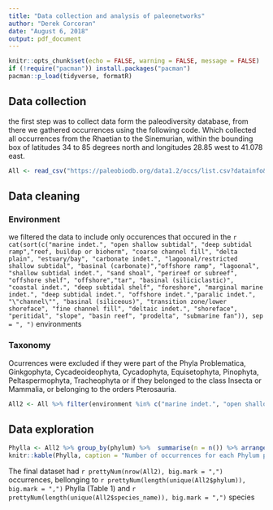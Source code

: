 ```yaml
---
title: "Data collection and analysis of paleonetworks"
author: "Derek Corcoran"
date: "August 6, 2018"
output: pdf_document
---
```


```r
knitr::opts_chunk$set(echo = FALSE, warning = FALSE, message = FALSE)
if (!require("pacman")) install.packages("pacman")
pacman::p_load(tidyverse, formatR)
```

## Data collection

the first step was to collect data form the paleodiversity database, from there we gathered occurrences using the following code. Which collected all occurrences from the Rhaetian to the Sinemurian, within the bounding box of latitudes 34 to 85 degrees north and longitudes 28.85 west to 41.078 east.

```r
All <- read_csv("https://paleobiodb.org/data1.2/occs/list.csv?datainfo&rowcount&interval=rhaetian,sinemurian&show=ecospace,coords,refattr,abund,attr,crmod,geo,ent,entbane,ident,lith,loc,paleoloc,phylo,prot,ref,rem,strat,stratext,time&lngmin=-28.85&lngmax=41.07822&latmin=34.00682&latmax=85", skip = 22)
```

## Data cleaning

### Environment

we filtered the data to include only occurences that occured in the `r cat(sort(c("marine indet.", "open shallow subtidal", "deep subtidal ramp","reef, buildup or bioherm", "coarse channel fill", "delta plain", "estuary/bay", "carbonate indet.", "lagoonal/restricted shallow subtidal", "basinal (carbonate)","offshore ramp", "lagoonal", "shallow subtidal indet.", "sand shoal", "perireef or subreef", "offshore shelf", "offshore","tar", "basinal (siliciclastic)", "coastal indet.", "deep subtidal shelf", "foreshore", "marginal marine indet.", "deep subtidal indet.", "offshore indet.","paralic indet.", "\"channel\"", "basinal (siliceous)", "transition zone/lower shoreface", "fine channel fill", "deltaic indet.", "shoreface", "peritidal", "slope", "basin reef", "prodelta", "submarine fan")), sep  = ", ")` environments

### Taxonomy


Ocurrences were excluded if they were part of the Phyla Problematica, Ginkgophyta, Cycadeoideophyta, Cycadophyta, Equisetophyta, Pinophyta, Peltaspermophyta, Tracheophyta or if they belonged to the class Insecta or Mammalia, or belonging to the orders Pterosauria.

```r
All2 <- All %>% filter(environment %in% c("marine indet.", "open shallow subtidal", "deep subtidal ramp","reef, buildup or bioherm", "coarse channel fill", "delta plain", "estuary/bay", "carbonate indet.", "lagoonal/restricted shallow subtidal", "basinal (carbonate)","offshore ramp", "lagoonal", "shallow subtidal indet.", "sand shoal", "perireef or subreef", "offshore shelf", "offshore","tar", "basinal (siliciclastic)", "coastal indet.", "deep subtidal shelf", "foreshore", "marginal marine indet.", "deep subtidal indet.", "offshore indet.","paralic indet.", "\"channel\"", "basinal (siliceous)", "transition zone/lower shoreface", "fine channel fill", "deltaic indet.", "shoreface", "peritidal", "slope", "basin reef", "prodelta", "submarine fan")) %>% select(occurrence_no, collection_no, early_interval, late_interval, max_ma, min_ma, taxon_environment, motility, life_habit, diet, lng, lat, environment, lithology1, lithology2, cc, state, county, paleolng, paleolat, geoplate, phylum, class, order, family, genus, species_name, primary_reference, formation, stratgroup, member, stratscale, zone, localsection,localbed) %>% filter(phylum != "Problematica" & phylum != "Ginkgophyta"& phylum != "Cycadeoideophyta" & phylum != "Cycadophyta" & phylum != "Equisetophyta" & phylum != "Pinophyta" & phylum != "Peltaspermophyta"& phylum != "Tracheophyta"& phylum != "Pteridophyta")  %>% filter(order !=  "Pterosauria" & class != "Mammalia" & class != "Insecta" | phylum == "Cyanobacteria")
```

## Data exploration


```r
Phylla <- All2 %>% group_by(phylum) %>%  summarise(n = n()) %>% arrange(desc(n))
knitr::kable(Phylla, caption = "Number of occurrences for each Phylum present in descending order", format = "latex", row.names = FALSE, format.args = list(big.mark = ","))
```

The final dataset had `r prettyNum(nrow(All2), big.mark = ",")` occurrences, bellonging to `r prettyNum(length(unique(All2$phylum)), big.mark = ",")` Phylla (Table 1) and `r prettyNum(length(unique(All2$species_name)), big.mark = ",")` species

